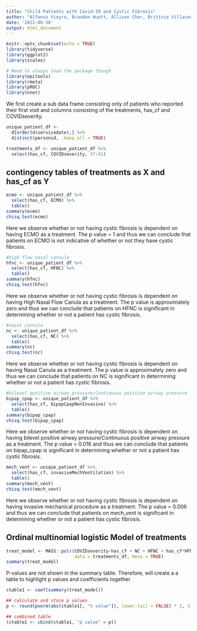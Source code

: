 ```yaml
---
title: "Child Patients with Covid-19 and Cystic Fibrosis"
author: "Alfonso Vieyra, Brandon Huett, Allison Cher, Brittnie Villasenor, Ernesto Collazo"
date: '2022-06-30'
output: html_document
---
```


```r
knitr::opts_chunk$set(echo = TRUE)
library(tidyverse)
library(ggplot2)
library(scales)

# Need to always load the package though
library(epitools)
library(rmeta)
library(pROC)
library(nnet)
```

We first create a sub data frame consisting only of patients who reported 
their first visit and columns consisting of the treatments, has_cf and 
COVIDseverity.

```r
unique_patient_df <- 
  d[order(d$servicedate),] %>%
  distinct(personid, .keep_all = TRUE)

treatments_df <- unique_patient_df %>%
  select(has_cf, COVIDseverity, 37:41)

```

## contingency tables of treatments as X and has_cf as Y

```r
ecmo <- unique_patient_df %>%
  select(has_cf, ECMO) %>%
  table()
summary(ecmo)
chisq.test(ecmo)
```

Here we observe whether or not having cystic fibrosis is dependent on having 
ECMO as a treatment. The p value = 1 and thus we can conclude that patients on 
ECMO is not indicative of whether or not they have cystic fibrosis.

```r
#high flow nasal cannula
hfnc <- unique_patient_df %>%
  select(has_cf, HFNC) %>%
  table()
summary(hfnc)
chisq.test(hfnc)
```

Here we observe whether or not having cystic fibrosis is dependent on having 
High Nasal Flow Canula as a treatment. The p value is approximately zero and 
thus we can conclude that patients on HFNC is significant in determining 
whether or not a patient has cystic fibrosis.

```r
#nasal cannula
nc <- unique_patient_df %>%
  select(has_cf, NC) %>%
  table()
summary(nc)
chisq.test(nc)
```

Here we observe whether or not having cystic fibrosis is dependent on having 
Nasal Canula as a treatment. The p value is approximately zero and thus we can 
conclude that patients on NC is significant in determining whether or not a 
patient has cystic fibrosis.

```r
#bilevel positive airway pressure/Continuous positive airway pressure
bipap_cpap <- unique_patient_df %>%
  select(has_cf, bipapCpapNonInvasive) %>%
  table()
summary(bipap_cpap)
chisq.test(bipap_cpap)
```

Here we observe whether or not having cystic fibrosis is dependent on having 
bilevel positive airway pressure/Continuous positive airway pressure as a 
treatment. The p value = 0.016 and thus we can conclude that patients on 
bipap_cpap is significant in determining whether or not a patient has cystic 
fibrosis.

```r
mech_vent <- unique_patient_df %>%
  select(has_cf, invasiveMechVentilation) %>%
  table()
summary(mech_vent)
chisq.test(mech_vent)
```

Here we observe whether or not having cystic fibrosis is dependent on having 
invasive mechanical procedure as a treatment. The p value = 0.006 and thus we 
can conclude that patients on mech_vent is significant in determining whether or 
not a patient has cystic fibrosis.

## Ordinal multinomial logistic Model of treatments

```r
treat_model <- MASS::polr(COVIDseverity~has_cf + NC + HFNC + has_cf*HFNC + NC*has_cf,
                          data = treatments_df, Hess = TRUE)
summary(treat_model)
```

P-values are not shown in the summary table. Therefore, will create a a table to 
highlight p values and coefficients together 

```r
ctable1 <- coef(summary(treat_model))

## calculate and store p values
p <- round(pnorm(abs(ctable1[, "t value"]), lower.tail = FALSE) * 2, 3)

## combined table
(ctable1 <- cbind(ctable1, "p value" = p))
```